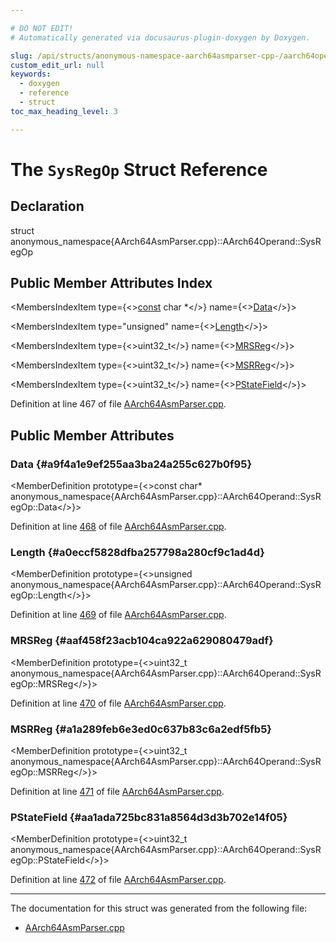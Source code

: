 ```yaml
---

# DO NOT EDIT!
# Automatically generated via docusaurus-plugin-doxygen by Doxygen.

slug: /api/structs/anonymous-namespace-aarch64asmparser-cpp-/aarch64operand/sysregop
custom_edit_url: null
keywords:
  - doxygen
  - reference
  - struct
toc_max_heading_level: 3

---
```





# The `SysRegOp` Struct Reference

<DoxygenPage pluginConfig={pluginConfig}>



## Declaration

<CodeBlock>struct anonymous_namespace{AArch64AsmParser.cpp}::AArch64Operand::SysRegOp</CodeBlock>

## Public Member Attributes Index

<MembersIndex>

<MembersIndexItem
  type={<><a href="/docs/api/files/lib/lib/target/lib/target/aarch64/aarch64promoteconstant-cpp/#a90f8350fecae261c25be85d38b451bff">const</a> char &#42;</>}
  name={<><a href="#a9f4a1e9ef255aa3ba24a255c627b0f95">Data</a></>}>
</MembersIndexItem>

<MembersIndexItem
  type="unsigned"
  name={<><a href="#a0eccf5828dfba257798a280cf9c1ad4d">Length</a></>}>
</MembersIndexItem>

<MembersIndexItem
  type={<>uint32&#95;t</>}
  name={<><a href="#aaf458f23acb104ca922a629080479adf">MRSReg</a></>}>
</MembersIndexItem>

<MembersIndexItem
  type={<>uint32&#95;t</>}
  name={<><a href="#a1a289feb6e3ed0c637b83c6a2edf5fb5">MSRReg</a></>}>
</MembersIndexItem>

<MembersIndexItem
  type={<>uint32&#95;t</>}
  name={<><a href="#aa1ada725bc831a8564d3d3b702e14f05">PStateField</a></>}>
</MembersIndexItem>

</MembersIndex>


Definition at line 467 of file <a href="/docs/api/files/lib/lib/target/lib/target/aarch64/lib/target/aarch64/asmparser/aarch64asmparser-cpp">AArch64AsmParser.cpp</a>.

<SectionDefinition>

## Public Member Attributes

### Data {#a9f4a1e9ef255aa3ba24a255c627b0f95}

<MemberDefinition
  prototype={<>const char&#42; anonymous&#95;namespace&#123;AArch64AsmParser.cpp&#125;::AArch64Operand::SysRegOp::Data</>}>

Definition at line <a href="/docs/api/files/lib/lib/target/lib/target/aarch64/lib/target/aarch64/asmparser/aarch64asmparser-cpp/#l00468">468</a> of file <a href="/docs/api/files/lib/lib/target/lib/target/aarch64/lib/target/aarch64/asmparser/aarch64asmparser-cpp">AArch64AsmParser.cpp</a>.
</MemberDefinition>

### Length {#a0eccf5828dfba257798a280cf9c1ad4d}

<MemberDefinition
  prototype={<>unsigned anonymous&#95;namespace&#123;AArch64AsmParser.cpp&#125;::AArch64Operand::SysRegOp::Length</>}>

Definition at line <a href="/docs/api/files/lib/lib/target/lib/target/aarch64/lib/target/aarch64/asmparser/aarch64asmparser-cpp/#l00469">469</a> of file <a href="/docs/api/files/lib/lib/target/lib/target/aarch64/lib/target/aarch64/asmparser/aarch64asmparser-cpp">AArch64AsmParser.cpp</a>.
</MemberDefinition>

### MRSReg {#aaf458f23acb104ca922a629080479adf}

<MemberDefinition
  prototype={<>uint32&#95;t anonymous&#95;namespace&#123;AArch64AsmParser.cpp&#125;::AArch64Operand::SysRegOp::MRSReg</>}>

Definition at line <a href="/docs/api/files/lib/lib/target/lib/target/aarch64/lib/target/aarch64/asmparser/aarch64asmparser-cpp/#l00470">470</a> of file <a href="/docs/api/files/lib/lib/target/lib/target/aarch64/lib/target/aarch64/asmparser/aarch64asmparser-cpp">AArch64AsmParser.cpp</a>.
</MemberDefinition>

### MSRReg {#a1a289feb6e3ed0c637b83c6a2edf5fb5}

<MemberDefinition
  prototype={<>uint32&#95;t anonymous&#95;namespace&#123;AArch64AsmParser.cpp&#125;::AArch64Operand::SysRegOp::MSRReg</>}>

Definition at line <a href="/docs/api/files/lib/lib/target/lib/target/aarch64/lib/target/aarch64/asmparser/aarch64asmparser-cpp/#l00471">471</a> of file <a href="/docs/api/files/lib/lib/target/lib/target/aarch64/lib/target/aarch64/asmparser/aarch64asmparser-cpp">AArch64AsmParser.cpp</a>.
</MemberDefinition>

### PStateField {#aa1ada725bc831a8564d3d3b702e14f05}

<MemberDefinition
  prototype={<>uint32&#95;t anonymous&#95;namespace&#123;AArch64AsmParser.cpp&#125;::AArch64Operand::SysRegOp::PStateField</>}>

Definition at line <a href="/docs/api/files/lib/lib/target/lib/target/aarch64/lib/target/aarch64/asmparser/aarch64asmparser-cpp/#l00472">472</a> of file <a href="/docs/api/files/lib/lib/target/lib/target/aarch64/lib/target/aarch64/asmparser/aarch64asmparser-cpp">AArch64AsmParser.cpp</a>.
</MemberDefinition>

</SectionDefinition>

<hr/>

The documentation for this struct was generated from the following file:

<ul>
<li><a href="/docs/api/files/lib/lib/target/lib/target/aarch64/lib/target/aarch64/asmparser/aarch64asmparser-cpp">AArch64AsmParser.cpp</a></li>
</ul>

</DoxygenPage>
